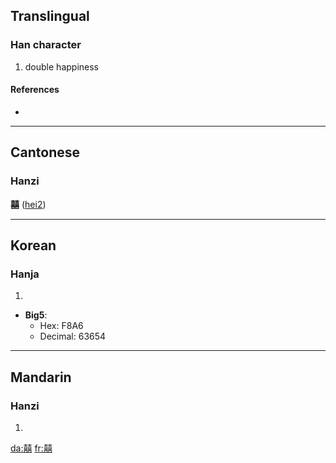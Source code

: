 ==Translingual==

===Han character===
{{Han char|rn=30|rad=口|as=18|sn=21|four=4466<sub>1</sub>|canj=土口土口口 (GRGRR)}}
{{rfe|lang=zh}}
# double happiness

====References====
* {{Han ref|kx=0216.051|dj=0438.240|hdz=10707.061|uh=56CD|ud=22221}}

----

==Cantonese==
===Hanzi===
'''囍''' ([[hei2]])

----

==Korean==

===Hanja===
{{ko-hanja|hangeul=희|rv=hui|mr=hŭi}}

# {{defn|Korean|sort=口18}}

* '''Big5''':
** Hex: F8A6
** Decimal: 63654

----

==Mandarin==

===Hanzi===
{{cmn-hanzi|pin=[[xǐ]] ([[xi3]])|wg=hsi<sup>3</sup>}}

# {{defn|Mandarin|sort=口18}}

[[da:囍]]
[[fr:囍]]
